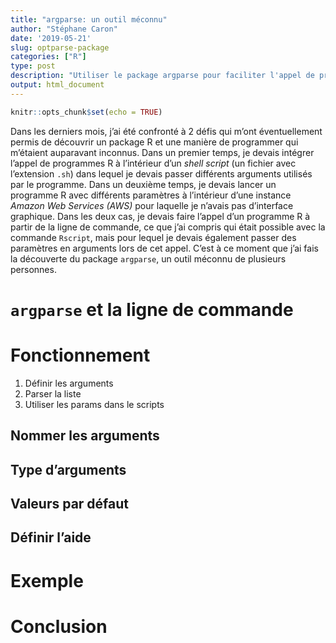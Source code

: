 ```yaml
---
title: "argparse: un outil méconnu"
author: "Stéphane Caron"
date: '2019-05-21'
slug: optparse-package
categories: ["R"]
type: post
description: "Utiliser le package argparse pour faciliter l'appel de programmes R."
output: html_document
---
```


```r
knitr::opts_chunk$set(echo = TRUE)
```

Dans les derniers mois, j'ai été confronté à 2 défis qui m'ont éventuellement permis de découvrir un package R et une manière de programmer qui m'étaient auparavant inconnus. Dans un premier temps, je devais intégrer l'appel de programmes R à l'intérieur d'un *shell script* (un fichier avec l'extension `.sh`) dans lequel je devais passer différents arguments utilisés par le programme. Dans un deuxième temps, je devais lancer un programme R avec différents paramètres à l'intérieur d'une instance *Amazon Web Services (AWS)* pour laquelle je n'avais pas d'interface graphique. Dans les deux cas, je devais faire l'appel d'un programme R à partir de la ligne de commande, ce que j'ai compris qui était possible avec la commande `Rscript`, mais pour lequel je devais également passer des paramètres en arguments lors de cet appel. C'est à ce moment que j'ai fais la découverte du package `argparse`, un outil méconnu de plusieurs personnes.

# `argparse` et la ligne de commande

# Fonctionnement

1. Définir les arguments
2. Parser la liste
3. Utiliser les params dans le scripts

## Nommer les arguments
## Type d'arguments
## Valeurs par défaut
## Définir l'aide

# Exemple

# Conclusion
